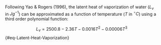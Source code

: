 Following Yao & Rogers (1996), the latent heat of vaporization of water ($L_v$ in $J g^{-1}$) can be approximated as a function of temperature ($T$ in $^{\circ}C$) using a third order polynomial function:

$$
L_v = 2500.8-2.36T-0.0016T^2-0.00006T^3
$${#eq-Latent-Heat-Vaporization}
